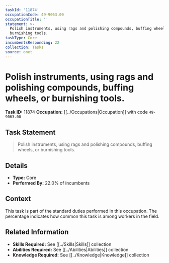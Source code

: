 ```yaml
---
taskId: '11874'
occupationCode: 49-9063.00
occupationTitle: ''
statement: >-
  Polish instruments, using rags and polishing compounds, buffing wheels, or
  burnishing tools.
taskType: Core
incumbentsResponding: 22
collection: Tasks
source: onet
---
```

# Polish instruments, using rags and polishing compounds, buffing wheels, or burnishing tools.

**Task ID:** 11874
**Occupation:** [[../Occupations|Occupation]] with code `49-9063.00`

## Task Statement

> Polish instruments, using rags and polishing compounds, buffing wheels, or burnishing tools.

## Details

- **Type:** Core
- **Performed By:** 22.0% of incumbents

## Context

This task is part of the standard duties performed in this occupation. The percentage indicates how common this task is among workers in the field.

## Related Information

- **Skills Required:** See [[../Skills|Skills]] collection
- **Abilities Required:** See [[../Abilities|Abilities]] collection
- **Knowledge Required:** See [[../Knowledge|Knowledge]] collection
